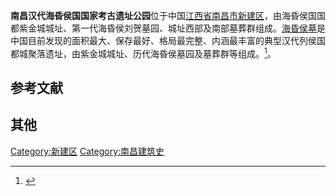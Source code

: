 '''南昌汉代海昏侯国国家考古遗址公园'''位于中国[[江西省|江西省]][[南昌市|南昌市]][[新建区|新建区]]，由海昏侯国国都紫金城城址、第一代海昏侯刘贺墓园、城址西部及南部墓葬群组成。[[海昏侯墓|海昏侯墓]]是中国目前发现的面积最大、保存最好、格局最完整、内涵最丰富的典型汉代列侯国都城聚落遗址，由紫金城城址、历代海昏侯墓园及墓葬群等组成。<ref>{{Cite web|title=海昏侯国遗址简介|url=http://www.hhhhg.com.cn/mobile/index/about/id/1.html|accessdate=|author=|date=|format=|publisher=南昌海昏侯国公园|language=zh-cn|archive-date=2021-01-08|archive-url=https://web.archive.org/web/20210108104441/http://www.hhhhg.com.cn/mobile/index/about/id/1.html|dead-url=no}}</ref>。

==参考文献==
<references />
==其他==
{{Wikivoyage|南昌汉代海昏侯国国家考古遗址公园}}

[[Category:新建区|Category:新建区]]
[[Category:南昌建筑史|Category:南昌建筑史]]